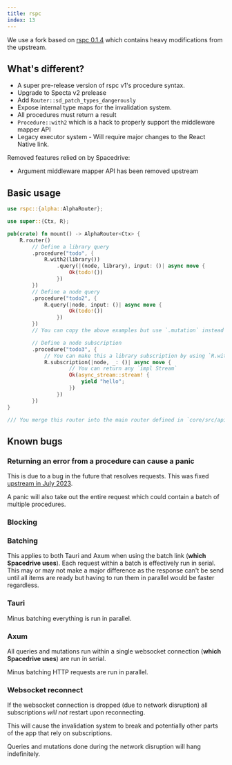 ```yaml
---
title: ​rspc
index: 13
---
```


We use a fork based on [rspc 0.1.4](https://docs.rs/rspc) which contains heavy modifications from the upstream.

## What's different?

 - A super pre-release version of rspc v1's procedure syntax.
 - Upgrade to Specta v2 prelease
 - Add `Router::sd_patch_types_dangerously`
 - Expose internal type maps for the invalidation system.
 - All procedures must return a result
 - `Procedure::with2` which is a hack to properly support the middleware mapper API
 - Legacy executor system - Will require major changes to the React Native link.

Removed features relied on by Spacedrive:
 - Argument middleware mapper API has been removed upstream

## Basic usage

```rust
use rspc::{alpha::AlphaRouter};

use super::{Ctx, R};

pub(crate) fn mount() -> AlphaRouter<Ctx> {
	R.router()
		// Define a library query
		.procedure("todo", {
			R.with2(library())
				.query(|(node, library), input: ()| async move {
					Ok(todo!())
				})
		})
		// Define a node query
		.procedure("todo2", {
			R.query(|node, input: ()| async move {
					Ok(todo!())
				})
		})
		// You can copy the above examples but use `.mutation` instead of `.query` for mutations

		// Define a node subscription
		.procedure("todo3", {
			// You can make this a library subscription by using `R.with2(library())`
			R.subscription(|node, _: ()| async move {
					// You can return any `impl Stream`
					Ok(async_stream::stream! {
						yield "hello";
					})
				})
		})
}

/// You merge this router into the main router defined in `core/src/api.rs`.
```

## Known bugs

### Returning an error from a procedure can cause a panic

This is due to a bug in the future that resolves requests. This was fixed [upstream in July 2023](https://github.com/oscartbeaumont/rspc/commit/f115ab22e04d59b0c9056989392215df2b7bb531).

A panic will also take out the entire request which could contain a batch of multiple procedures.

### Blocking

### Batching

This applies to both Tauri and Axum when using the batch link (**which Spacedrive uses**). Each request within a batch is effectively run in serial. This may or may not make a major difference as the response can't be send until all items are ready but having to run them in parallel would be faster regardless.

### Tauri

Minus batching everything is run in parallel.

### Axum

All queries and mutations run within a single websocket connection (**which Spacedrive uses**) are run in serial.

Minus batching HTTP requests are run in parallel.

### Websocket reconnect

If the websocket connection is dropped (due to network disruption) all subscriptions *will not* restart upon reconnecting.

This will cause the invalidation system to break and potentially other parts of the app that rely on subscriptions.

Queries and mutations done during the network disruption will hang indefinitely.

